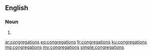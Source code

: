 ==English==

===Noun===
{{head|en|plural}}

# {{plural of|congregation|lang=en|nocat=1}}

[[ar:congregations]]
[[eo:congregations]]
[[fr:congregations]]
[[ku:congregations]]
[[mg:congregations]]
[[my:congregations]]
[[simple:congregations]]